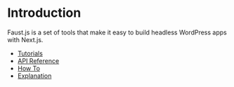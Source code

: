 # Introduction

Faust.js is a set of tools that make it easy to build headless WordPress apps with Next.js.

- [Tutorials](/docs/tutorial)
- [API Reference](/docs/reference)
- [How To](/docs/how-to)
- [Explanation](/docs/explanation)
